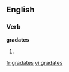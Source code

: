
==English==

===Verb===
'''gradates'''

# {{third-person singular of|[[gradate]]}}

[[fr:gradates]]
[[vi:gradates]]